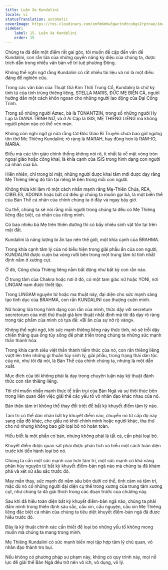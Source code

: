 ```yaml
---
title: Luân Xa Kundalini
locale: vi
statusTranslation: automatic
coverImage: https://res.cloudinary.com/xmfm6mhw3gwctndtcubgx2rptnae/image/upload/v1741354419/small_cover_la_gran_rebelion_28716e29d2.webp
sidebar:
    label: 15. Luân Xa Kundalini
    order: 15
---
```

Chúng ta đã đến một điểm rất gai góc, tôi muốn đề cập đến vấn đề Kundalini, con rắn lửa của những quyền năng kỳ diệu của chúng ta, được trích dẫn trong nhiều văn bản về trí tuệ phương Đông.

Không thể nghi ngờ rằng Kundalini có rất nhiều tài liệu và nó là một điều đáng để nghiên cứu.

Trong các văn bản của Thuật Giả Kim Thời Trung Cổ, Kundalini là chữ ký tinh tú của tinh trùng thiêng liêng, STELLA MARIS, ĐỨC MẸ BIỂN CẢ, người hướng dẫn một cách khôn ngoan cho những người lao động của Đại Công Trình.

Trong số những người Aztec, bà là TONANTZIN, trong số những người Hy Lạp là DIANA TRINH NỮ, và ở Ai Cập là ISIS, MẸ THIÊNG LIÊNG mà không người phàm nào có thể vén màn.

Không còn nghi ngờ gì nữa rằng Cơ Đốc Giáo Bí Truyền chưa bao giờ ngừng tôn thờ Mẹ Thiêng Kundalini; rõ ràng là MARAH, hay đúng hơn là RAM-IO, MARIA.

Điều mà các tôn giáo chính thống không nói rõ, ít nhất là về mặt vòng tròn ngoại giáo hoặc công khai, là khía cạnh của ISIS trong hình dạng con người cá nhân của bà.

Hiển nhiên, chỉ trong bí mật, những người được khai tâm mới được dạy rằng Mẹ Thiêng liêng đó tồn tại riêng lẻ bên trong mỗi con người.

Không thừa khi làm rõ một cách nhấn mạnh rằng Mẹ-Thiên Chúa, REA, CIBELES, ADONÍA hoặc bất cứ điều gì chúng ta muốn gọi bà, là một biến thể của Bản Thể cá nhân của chính chúng ta ở đây và ngay bây giờ.

Cụ thể, chúng ta sẽ nói rằng mỗi người trong chúng ta đều có Mẹ Thiêng liêng đặc biệt, cá nhân của riêng mình.

Có bao nhiêu bà Mẹ trên thiên đường thì có bấy nhiêu sinh vật tồn tại trên mặt đất.

Kundalini là năng lượng bí ẩn tạo nên thế giới, một khía cạnh của BRAHMA.

Trong khía cạnh tâm lý của nó biểu hiện trong giải phẫu ẩn của con người, KUNDALINI được cuộn ba vòng rưỡi bên trong một trung tâm từ tính nhất định nằm ở xương cụt.

Ở đó, Công chúa Thiêng liêng nằm bất động như bất kỳ con rắn nào.

Ở trung tâm của Chakra hoặc nơi ở đó, có một tam giác nữ hoặc YONI, nơi LINGAM nam được thiết lập.

Trong LINGAM nguyên tử hoặc ma thuật này, đại diện cho sức mạnh sáng tạo tình dục của BRAHMA, con rắn KUNDALINI cao thượng cuộn mình.

Nữ hoàng lửa trong hình dạng con rắn của mình, thức dậy với secretum secretorum của một thủ thuật giả kim thuật nhất định mà tôi đã dạy rõ ràng trong tác phẩm của mình có tựa đề: «Bí ẩn của sự nở rộ vàng».

Không thể nghi ngờ, khi sức mạnh thiêng liêng này thức tỉnh, nó sẽ trỗi dậy chiến thắng qua ống tủy sống để phát triển trong chúng ta những sức mạnh thần thánh hóa.

Trong khía cạnh siêu việt thần thánh tiềm thức của nó, con rắn thiêng liêng vượt lên trên những gì thuần túy sinh lý, giải phẫu, trong trạng thái dân tộc của nó, như tôi đã nói, là Bản Thể của chính chúng ta, nhưng là một dẫn xuất.

Mục đích của tôi không phải là dạy trong chuyên luận này kỹ thuật đánh thức con rắn thiêng liêng.

Tôi chỉ muốn nhấn mạnh thực tế trần trụi của Bản Ngã và sự thôi thúc bên trong liên quan đến việc giải thể các yếu tố vô nhân đạo khác nhau của nó.

Bản thân tâm trí không thể thay đổi triệt để bất kỳ khuyết điểm tâm lý nào.

Tâm trí có thể dán nhãn bất kỳ khuyết điểm nào, chuyển nó từ cấp độ này sang cấp độ khác, che giấu nó khỏi chính mình hoặc người khác, tha thứ cho nó nhưng không bao giờ loại bỏ nó hoàn toàn.

Hiểu biết là một phần cơ bản, nhưng không phải là tất cả, cần phải loại bỏ.

Khuyết điểm được quan sát phải được phân tích và hiểu một cách toàn diện trước khi tiến hành loại bỏ nó.

Chúng ta cần một sức mạnh cao hơn tâm trí, một sức mạnh có khả năng phân hủy nguyên tử bất kỳ khuyết điểm-bản ngã nào mà chúng ta đã khám phá và xét xử sâu sắc trước đó.

May mắn thay, sức mạnh đó nằm sâu bên dưới cơ thể, tình cảm và tâm trí, mặc dù nó có những người đại diện cụ thể trong xương của trung tâm xương cụt, như chúng ta đã giải thích trong các đoạn trước của chương này.

Sau khi đã hiểu toàn diện bất kỳ khuyết điểm-bản ngã nào, chúng ta phải đắm mình trong thiền định sâu sắc, cầu xin, cầu nguyện, cầu xin Mẹ Thiêng liêng đặc biệt cá nhân của chúng ta tiêu diệt khuyết điểm-bản ngã đã được hiểu trước đó.

Đây là kỹ thuật chính xác cần thiết để loại bỏ những yếu tố không mong muốn mà chúng ta mang trong mình.

Mẹ Thiêng Kundalini có sức mạnh biến mọi tập hợp tâm lý chủ quan, vô nhân đạo thành tro bụi.

Nếu không có phương pháp sư phạm này, không có quy trình này, mọi nỗ lực để giải thể Bản Ngã đều trở nên vô ích, vô dụng, vô lý.

